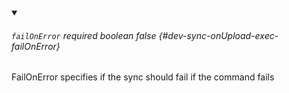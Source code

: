 
<details className="config-field" data-expandable="false" open>
<summary>

###### `failOnError` <span class="config-field-required" data-required="false">required</span> <span class="config-field-type">boolean</span> <span class="config-field-default">false</span> <span class="config-field-enum"></span> {#dev-sync-onUpload-exec-failOnError}

FailOnError specifies if the sync should fail if the command fails

</summary>



</details>
